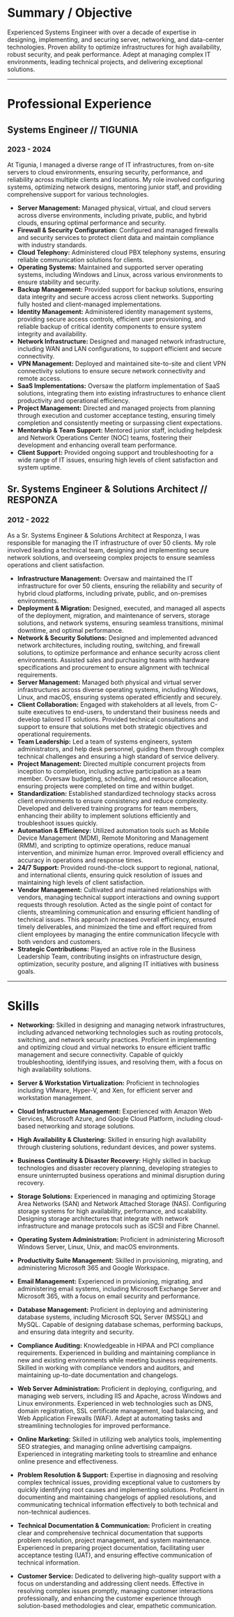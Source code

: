# Summary / Objective
Experienced Systems Engineer with over a decade of expertise in designing, implementing, and securing server, networking, and data-center technologies. Proven ability to optimize infrastructures for high availability, robust security, and peak performance. Adept at managing complex IT environments, leading technical projects, and delivering exceptional solutions.

* * *

# Professional Experience

## Systems Engineer // TIGUNIA
### 2023 - 2024

At Tigunia, I managed a diverse range of IT infrastructures, from on-site servers to cloud environments, ensuring security, performance, and reliability across multiple clients and locations. My role involved configuring systems, optimizing network designs, mentoring junior staff, and providing comprehensive support for various technologies.

- **Server Management:** Managed physical, virtual, and cloud servers across diverse environments, including private, public, and hybrid clouds, ensuring optimal performance and security.
- **Firewall & Security Configuration:** Configured and managed firewalls and security services to protect client data and maintain compliance with industry standards.
- **Cloud Telephony:** Administered cloud PBX telephony systems, ensuring reliable communication solutions for clients.
- **Operating Systems:** Maintained and supported server operating systems, including Windows and Linux, across various environments to ensure stability and security.
- **Backup Management:** Provided support for backup solutions, ensuring data integrity and secure access across client networks. Supporting fully hosted and client-managed implementations.
- **Identity Management:** Administered identity management systems, providing secure access controls, efficient user provisioning, and reliable backup of critical identity components to ensure system integrity and availability.
- **Network Infrastructure:** Designed and managed network infrastructure, including WAN and LAN configurations, to support efficient and secure connectivity.
- **VPN Management:** Deployed and maintained site-to-site and client VPN connectivity solutions to ensure secure network connectivity and remote access.
- **SaaS Implementations:** Oversaw the platform implementation of SaaS solutions, integrating them into existing infrastructures to enhance client productivity and operational efficiency.
- **Project Management:** Directed and managed projects from planning through execution and customer acceptance testing, ensuring timely completion and consistently meeting or surpassing client expectations.
- **Mentorship & Team Support:** Mentored junior staff, including helpdesk and Network Operations Center (NOC) teams, fostering their development and enhancing overall team performance.
- **Client Support:** Provided ongoing support and troubleshooting for a wide range of IT issues, ensuring high levels of client satisfaction and system uptime.

## Sr. Systems Engineer & Solutions Architect // RESPONZA
### 2012 - 2022

As a Sr. Systems Engineer & Solutions Architect at Responza, I was responsible for managing the IT infrastructure of over 50 clients. My role involved leading a technical team, designing and implementing secure network solutions, and overseeing complex projects to ensure seamless operations and client satisfaction.

- **Infrastructure Management:** Oversaw and maintained the IT infrastructure for over 50 clients, ensuring the reliability and security of hybrid cloud platforms, including private, public, and on-premises environments.
- **Deployment & Migration:** Designed, executed, and managed all aspects of the deployment, migration, and maintenance of servers, storage solutions, and network systems, ensuring seamless transitions, minimal downtime, and optimal performance.
- **Network & Security Solutions:** Designed and implemented advanced network architectures, including routing, switching, and firewall solutions, to optimize performance and enhance security across client environments. Assisted sales and purchasing teams with hardware specifications and procurement to ensure alignment with technical requirements.
- **Server Management:** Managed both physical and virtual server infrastructures across diverse operating systems, including Windows, Linux, and macOS, ensuring systems operated efficiently and securely.
- **Client Collaboration:** Engaged with stakeholders at all levels, from C-suite executives to end-users, to understand their business needs and develop tailored IT solutions. Provided technical consultations and support to ensure that solutions met both strategic objectives and operational requirements.
- **Team Leadership:** Led a team of systems engineers, system administrators, and help desk personnel, guiding them through complex technical challenges and ensuring a high standard of service delivery.
- **Project Management:** Directed multiple concurrent projects from inception to completion, including active participation as a team member. Oversaw budgeting, scheduling, and resource allocation, ensuring projects were completed on time and within budget.
- **Standardization:** Established standardized technology stacks across client environments to ensure consistency and reduce complexity. Developed and delivered training programs for team members, enhancing their ability to implement solutions efficiently and troubleshoot issues quickly.
- **Automation & Efficiency:** Utilized automation tools such as Mobile Device Management (MDM), Remote Monitoring and Management (RMM), and scripting to optimize operations, reduce manual intervention, and minimize human error. Improved overall efficiency and accuracy in operations and response times.
- **24/7 Support:** Provided round-the-clock support to regional, national, and international clients, ensuring quick resolution of issues and maintaining high levels of client satisfaction.
- **Vendor Management:** Cultivated and maintained relationships with vendors, managing technical support interactions and owning support requests through resolution. Acted as the single point of contact for clients, streamlining communication and ensuring efficient handling of technical issues. This approach increased overall efficiency, ensured timely deliverables, and minimized the time and effort required from client employees by managing the entire communication lifecycle with both vendors and customers.
- **Strategic Contributions:** Played an active role in the Business Leadership Team, contributing insights on infrastructure design, optimization, security posture, and aligning IT initiatives with business goals.

* * *

# Skills

- **Networking:** Skilled in designing and managing network infrastructures, including advanced networking technologies such as routing protocols, switching, and network security practices. Proficient in implementing and optimizing cloud and virtual networks to ensure efficient traffic management and secure connectivity. Capable of quickly troubleshooting, identifying issues, and resolving them, with a focus on high availability solutions.

- **Server & Workstation Virtualization:** Proficient in technologies including VMware, Hyper-V, and Xen, for efficient server and workstation management.

- **Cloud Infrastructure Management:** Experienced with Amazon Web Services, Microsoft Azure, and Google Cloud Platform, including cloud-based networking and storage solutions.

- **High Availability & Clustering:** Skilled in ensuring high availability through clustering solutions, redundant devices, and power systems.

- **Business Continuity & Disaster Recovery:** Highly skilled in backup technologies and disaster recovery planning, developing strategies to ensure uninterrupted business operations and minimal disruption during recovery.

- **Storage Solutions:** Experienced in managing and optimizing Storage Area Networks (SAN) and Network Attached Storage (NAS). Configuring storage systems for high availability, performance, and scalability. Designing storage architectures that integrate with network infrastructure and manage protocols such as iSCSI and Fibre Channel.

- **Operating System Administration:** Proficient in administering Microsoft Windows Server, Linux, Unix, and macOS environments.

- **Productivity Suite Management:** Skilled in provisioning, migrating, and administering Microsoft 365 and Google Workspace.

- **Email Management:** Experienced in provisioning, migrating, and administering email systems, including Microsoft Exchange Server and Microsoft 365, with a focus on email security and performance.

- **Database Management:** Proficient in deploying and administering database systems, including Microsoft SQL Server (MSSQL) and MySQL. Capable of designing database schemas, performing backups, and ensuring data integrity and security.

- **Compliance Auditing:** Knowledgeable in HIPAA and PCI compliance requirements. Experienced in building and maintaining compliance in new and existing environments while meeting business requirements. Skilled in working with compliance vendors and auditors, and maintaining up-to-date documentation and changelogs.

- **Web Server Administration:** Proficient in deploying, configuring, and managing web servers, including IIS and Apache, across Windows and Linux environments. Experienced in web technologies such as DNS, domain registration, SSL certificate management, load balancing, and Web Application Firewalls (WAF). Adept at automating tasks and streamlining technologies for improved performance.

- **Online Marketing:** Skilled in utilizing web analytics tools, implementing SEO strategies, and managing online advertising campaigns. Experienced in integrating marketing tools to streamline and enhance online presence and effectiveness.

- **Problem Resolution & Support:** Expertise in diagnosing and resolving complex technical issues, providing exceptional value to customers by quickly identifying root causes and implementing solutions. Proficient in documenting and maintaining changelogs of applied resolutions, and communicating technical information effectively to both technical and non-technical audiences.

- **Technical Documentation & Communication:** Proficient in creating clear and comprehensive technical documentation that supports problem resolution, project management, and system maintenance. Experienced in preparing project documentation, facilitating user acceptance testing (UAT), and ensuring effective communication of technical information.

- **Customer Service:** Dedicated to delivering high-quality support with a focus on understanding and addressing client needs. Effective in resolving complex issues promptly, managing customer interactions professionally, and enhancing the customer experience through solution-based methodologies and clear, empathetic communication.